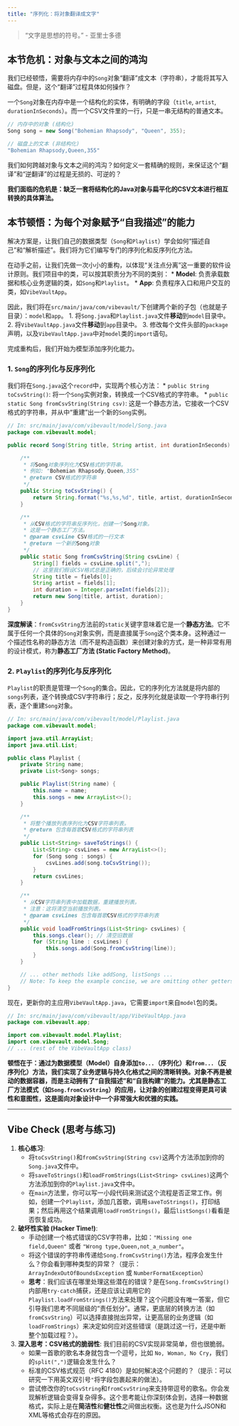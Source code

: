 ```yaml
---
title: "序列化：将对象翻译成文字"
---
```


> "文字是思想的符号。" - 亚里士多德

## 本节危机：对象与文本之间的鸿沟

我们已经顿悟，需要将内存中的`Song`对象“翻译”成文本（字符串），才能将其写入磁盘。但是，这个“翻译”过程具体如何操作？

一个`Song`对象在内存中是一个结构化的实体，有明确的字段（`title`, `artist`, `durationInSeconds`）。而一个CSV文件里的一行，只是一串无结构的普通文本。

```java
// 内存中的对象 (结构化)
Song song = new Song("Bohemian Rhapsody", "Queen", 355);

// 磁盘上的文本 (非结构化)
"Bohemian Rhapsody,Queen,355"
```

我们如何跨越对象与文本之间的鸿沟？如何定义一套精确的规则，来保证这个“翻译”和“逆翻译”的过程是无损的、可逆的？

**我们面临的危机是：缺乏一套将结构化的Java对象与扁平化的CSV文本进行相互转换的具体算法。**

## 本节顿悟：为每个对象赋予“自我描述”的能力

解决方案是，让我们自己的数据类型（`Song`和`Playlist`）学会如何“描述自己”和“解析描述”。我们将为它们编写专门的序列化和反序列化方法。

在动手之前，让我们先做一次小小的重构，以体现“关注点分离”这一重要的软件设计原则。我们项目中的类，可以按其职责分为不同的类别：
*   **Model**: 负责承载数据和核心业务逻辑的类，如`Song`和`Playlist`。
*   **App**: 负责程序入口和用户交互的类，如`VibeVaultApp`。

因此，我们将在`src/main/java/com/vibevault/`下创建两个新的子包（也就是子目录）：`model`和`app`。
1.  将`Song.java`和`Playlist.java`文件**移动**到`model`目录中。
2.  将`VibeVaultApp.java`文件**移动**到`app`目录中。
3.  修改每个文件头部的`package`声明，以及`VibeVaultApp.java`中对`model`类的`import`语句。

完成重构后，我们开始为模型添加序列化能力。

### 1. `Song`的序列化与反序列化

我们将在`Song.java`这个`record`中，实现两个核心方法：
*   `public String toCsvString()`: 将一个`Song`实例对象，转换成一个CSV格式的字符串。
*   `public static Song fromCsvString(String csv)`: 这是一个静态方法，它接收一个CSV格式的字符串，并从中“重建”出一个新的`Song`实例。

```java
// In: src/main/java/com/vibevault/model/Song.java
package com.vibevault.model;

public record Song(String title, String artist, int durationInSeconds) {

    /**
     * 将Song对象序列化为CSV格式的字符串。
     * 例如: "Bohemian Rhapsody,Queen,355"
     * @return CSV格式的字符串
     */
    public String toCsvString() {
        return String.format("%s,%s,%d", title, artist, durationInSeconds);
    }

    /**
     * 从CSV格式的字符串反序列化，创建一个Song对象。
     * 这是一个静态工厂方法。
     * @param csvLine CSV格式的一行文本
     * @return 一个新的Song对象
     */
    public static Song fromCsvString(String csvLine) {
        String[] fields = csvLine.split(",");
        // 这里我们假设CSV格式总是正确的，后续会讨论异常处理
        String title = fields[0];
        String artist = fields[1];
        int duration = Integer.parseInt(fields[2]);
        return new Song(title, artist, duration);
    }
}
```
**深度解读**：`fromCsvString`方法前的`static`关键字意味着它是一个**静态方法**。它不属于任何一个具体的`Song`对象实例，而是直接属于`Song`这个类本身。这种通过一个描述性名称的静态方法（而不是构造函数）来创建对象的方式，是一种非常有用的设计模式，称为**静态工厂方法 (Static Factory Method)**。

### 2. `Playlist`的序列化与反序列化

`Playlist`的职责是管理一个`Song`的集合。因此，它的序列化方法就是将内部的`songs`列表，逐个转换成CSV字符串行；反之，反序列化就是读取一个字符串行列表，逐个重建`Song`对象。

```java
// In: src/main/java/com/vibevault/model/Playlist.java
package com.vibevault.model;

import java.util.ArrayList;
import java.util.List;

public class Playlist {
    private String name;
    private List<Song> songs;

    public Playlist(String name) {
        this.name = name;
        this.songs = new ArrayList<>();
    }

    /**
     * 将整个播放列表序列化为CSV字符串列表。
     * @return 包含每首歌CSV格式的字符串列表
     */
    public List<String> saveToStrings() {
        List<String> csvLines = new ArrayList<>();
        for (Song song : songs) {
            csvLines.add(song.toCsvString());
        }
        return csvLines;
    }

    /**
     * 从CSV字符串列表中加载数据，重建播放列表。
     * 注意：这将清空当前播放列表。
     * @param csvLines 包含每首歌CSV格式的字符串列表
     */
    public void loadFromStrings(List<String> csvLines) {
        this.songs.clear(); // 清空旧数据
        for (String line : csvLines) {
            this.songs.add(Song.fromCsvString(line));
        }
    }

    // ... other methods like addSong, listSongs ...
    // Note: To keep the example concise, we are omitting other getters like getName().
}
```

现在，更新你的主应用`VibeVaultApp.java`，它需要`import`来自`model`包的类。

```java
// In: src/main/java/com/vibevault/app/VibeVaultApp.java
package com.vibevault.app;

import com.vibevault.model.Playlist;
import com.vibevault.model.Song;
// ... (rest of the VibeVaultApp class)
```

**顿悟在于：通过为数据模型（Model）自身添加`to...`（序列化）和`from...`（反序列化）方法，我们实现了业务逻辑与持久化格式之间的清晰转换。对象不再是被动的数据容器，而是主动拥有了“自我描述”和“自我构建”的能力。尤其是静态工厂方法模式（如`Song.fromCsvString`）的应用，让对象的创建过程变得更具可读性和意图性，这是面向对象设计中一个非常强大和优雅的实践。**

---

## Vibe Check (思考与练习)

1.  **核心练习**:
    *   将`toCsvString()`和`fromCsvString(String csv)`这两个方法添加到你的`Song.java`文件中。
    *   将`saveToStrings()`和`loadFromStrings(List<String> csvLines)`这两个方法添加到你的`Playlist.java`文件中。
    *   在`main`方法里，你可以写一小段代码来测试这个流程是否正常工作。例如，创建一个`Playlist`，添加几首歌，调用`saveToStrings()`，打印结果；然后再用这个结果调用`loadFromStrings()`，最后`listSongs()`看看是否恢复成功。

2.  **破坏性实验 (Hacker Time!)**:
    *   手动创建一个格式错误的CSV字符串，比如：`"Missing one field,Queen"` 或者 `"Wrong type,Queen,not_a_number"`。
    *   将这个错误的字符串传递给`Song.fromCsvString()`方法，程序会发生什么？你会看到哪种类型的异常？（提示：`ArrayIndexOutOfBoundsException` 或 `NumberFormatException`）
    *   **思考**：我们应该在哪里处理这些潜在的错误？是在`Song.fromCsvString()`内部用`try-catch`捕获，还是应该让调用它的`Playlist.loadFromStrings()`方法来处理？这个问题没有唯一答案，但它引导我们思考不同层级的“责任划分”。通常，更底层的转换方法（如`fromCsvString`）可以选择直接抛出异常，让更高层的业务逻辑（如`loadFromStrings`）来决定如何应对这些错误（是跳过这一行，还是中断整个加载过程？）。

3.  **深入思考：CSV格式的脆弱性**:
    我们目前的CSV实现非常简单，但也很脆弱。
    *   如果一首歌的歌名本身就包含一个逗号，比如 `No, Woman, No Cry`，我们的`split(",")`逻辑会发生什么？
    *   标准的CSV格式规范（RFC 4180）是如何解决这个问题的？（提示：可以研究一下用英文双引号`"`将字段包裹起来的做法）。
    *   尝试修改你的`toCsvString`和`fromCsvString`来支持带逗号的歌名。你会发现解析逻辑会变得复杂得多。这个思考能让你深刻体会到，选择一种数据格式，实际上是在**简洁性**和**健壮性**之间做出权衡。这也是为什么JSON和XML等格式会存在的原因。 